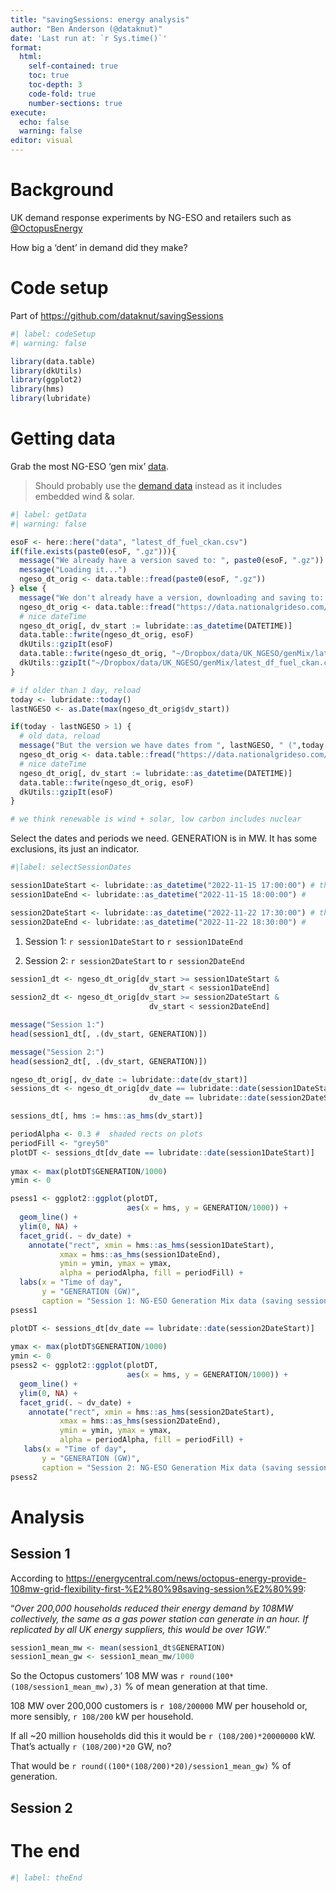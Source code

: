 ```yaml
---
title: "savingSessions: energy analysis"
author: "Ben Anderson (@dataknut)"
date: 'Last run at: `r Sys.time()`'
format: 
  html:
    self-contained: true
    toc: true
    toc-depth: 3
    code-fold: true
    number-sections: true
execute:
  echo: false
  warning: false
editor: visual
---
```


# Background

UK demand response experiments by NG-ESO and retailers such as [\@OctopusEnergy](https://twitter.com/SavingSessions)

How big a 'dent' in demand did they make?

# Code setup

Part of <https://github.com/dataknut/savingSessions>

```r
#| label: codeSetup
#| warning: false

library(data.table)
library(dkUtils)
library(ggplot2)
library(hms)
library(lubridate)

```

# Getting data

Grab the most NG-ESO 'gen mix' [data](https://data.nationalgrideso.com/carbon-intensity1/historic-generation-mix).

> Should probably use the [demand data](https://data.nationalgrideso.com/demand/historic-demand-data) instead as it includes embedded wind & solar.

```r
#| label: getData
#| warning: false

esoF <- here::here("data", "latest_df_fuel_ckan.csv")
if(file.exists(paste0(esoF, ".gz"))){
  message("We already have a version saved to: ", paste0(esoF, ".gz"))
  message("Loading it...")
  ngeso_dt_orig <- data.table::fread(paste0(esoF, ".gz"))
} else {
  message("We don't already have a version, downloading and saving to: ", esoF)
  ngeso_dt_orig <- data.table::fread("https://data.nationalgrideso.com/backend/dataset/88313ae5-94e4-4ddc-a790-593554d8c6b9/resource/f93d1835-75bc-43e5-84ad-12472b180a98/download/df_fuel_ckan.csv")
  # nice dateTime
  ngeso_dt_orig[, dv_start := lubridate::as_datetime(DATETIME)]
  data.table::fwrite(ngeso_dt_orig, esoF)
  dkUtils::gzipIt(esoF)
  data.table::fwrite(ngeso_dt_orig, "~/Dropbox/data/UK_NGESO/genMix/latest_df_fuel_ckan.csv") # save locally for future re-use
  dkUtils::gzipIt("~/Dropbox/data/UK_NGESO/genMix/latest_df_fuel_ckan.csv")
}

# if older than 1 day, reload
today <- lubridate::today()
lastNGESO <- as.Date(max(ngeso_dt_orig$dv_start))

if(today - lastNGESO > 1) {
  # old data, reload
  message("But the version we have dates from ", lastNGESO, " (",today - lastNGESO ," days ago), downloading latest...")
  ngeso_dt_orig <- data.table::fread("https://data.nationalgrideso.com/backend/dataset/88313ae5-94e4-4ddc-a790-593554d8c6b9/resource/f93d1835-75bc-43e5-84ad-12472b180a98/download/df_fuel_ckan.csv")
  # nice dateTime
  ngeso_dt_orig[, dv_start := lubridate::as_datetime(DATETIME)]
  data.table::fwrite(ngeso_dt_orig, esoF)
  dkUtils::gzipIt(esoF)
}

# we think renewable is wind + solar, low carbon includes nuclear
```

Select the dates and periods we need. GENERATION is in MW. It has some exclusions, its just an indicator.

```r
#|label: selectSessionDates

session1DateStart <- lubridate::as_datetime("2022-11-15 17:00:00") # the half-hour it starts
session1DateEnd <- lubridate::as_datetime("2022-11-15 18:00:00") # 

session2DateStart <- lubridate::as_datetime("2022-11-22 17:30:00") # the half-hour it starts
session2DateEnd <- lubridate::as_datetime("2022-11-22 18:30:00") # 
```

1.  Session 1: `r session1DateStart` to `r session1DateEnd`

2.  Session 2: `r session2DateStart` to `r session2DateEnd`

```r
session1_dt <- ngeso_dt_orig[dv_start >= session1DateStart & 
                               dv_start < session1DateEnd]
session2_dt <- ngeso_dt_orig[dv_start >= session2DateStart & 
                               dv_start < session2DateEnd]

message("Session 1:")
head(session1_dt[, .(dv_start, GENERATION)])

message("Session 2:")
head(session2_dt[, .(dv_start, GENERATION)])

ngeso_dt_orig[, dv_date := lubridate::date(dv_start)]
sessions_dt <- ngeso_dt_orig[dv_date == lubridate::date(session1DateStart) |
                               dv_date == lubridate::date(session2DateStart)]

sessions_dt[, hms := hms::as_hms(dv_start)]

periodAlpha <- 0.3 #  shaded rects on plots
periodFill <- "grey50"
plotDT <- sessions_dt[dv_date == lubridate::date(session1DateStart)]
                      
ymax <- max(plotDT$GENERATION/1000)
ymin <- 0

psess1 <- ggplot2::ggplot(plotDT, 
                          aes(x = hms, y = GENERATION/1000)) +
  geom_line() +
  ylim(0, NA) +
  facet_grid(. ~ dv_date) +
    annotate("rect", xmin = hms::as_hms(session1DateStart),
           xmax = hms::as_hms(session1DateEnd),
           ymin = ymin, ymax = ymax,
           alpha = periodAlpha, fill = periodFill) +
  labs(x = "Time of day",
       y = "GENERATION (GW)",
       caption = "Session 1: NG-ESO Generation Mix data (saving session marked)")
psess1

plotDT <- sessions_dt[dv_date == lubridate::date(session2DateStart)]
                      
ymax <- max(plotDT$GENERATION/1000)
ymin <- 0
psess2 <- ggplot2::ggplot(plotDT, 
                          aes(x = hms, y = GENERATION/1000)) +
  geom_line() +
  ylim(0, NA) +
  facet_grid(. ~ dv_date) +
    annotate("rect", xmin = hms::as_hms(session2DateStart),
           xmax = hms::as_hms(session2DateEnd),
           ymin = ymin, ymax = ymax,
           alpha = periodAlpha, fill = periodFill) +
   labs(x = "Time of day",
       y = "GENERATION (GW)",
       caption = "Session 2: NG-ESO Generation Mix data (saving session marked)")
psess2
```

# Analysis

## Session 1

According to <https://energycentral.com/news/octopus-energy-provide-108mw-grid-flexibility-first-%E2%80%98saving-session%E2%80%99>:

"*Over 200,000 households reduced their energy demand by 108MW collectively, the same as a gas power station can generate in an hour. If replicated by all UK energy suppliers, this would be over 1GW*."

```r
session1_mean_mw <- mean(session1_dt$GENERATION)
session1_mean_gw <- session1_mean_mw/1000
```

So the Octopus customers' 108 MW was `r round(100*(108/session1_mean_mw),3)` % of mean generation at that time.

108 MW over 200,000 customers is `r 108/200000` MW per household or, more sensibly, `r 108/200` kW per household.

If all \~20 million households did this it would be `r (108/200)*20000000` kW. That's actually `r (108/200)*20` GW, no?

That would be `r round((100*(108/200)*20)/session1_mean_gw)` % of generation.

## Session 2

# The end

```r
#| label: theEnd
```
